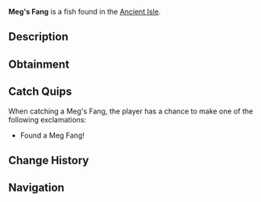 {{FishInfobox
|image          = Meg's Fang.png
|rarity         = Mythical
|sea            = First Sea
|location       = [[Ancient Isle]]
|sublocation    = 
|sources        = Fishing Rod
|radar_location = 
|xp             = 250
|weather        = 
|time           = 
|season         = 
|bait           = 
|base_weight    = 2
|base_value     = 1500
|weight_range   = 1
|base_chance    = 0.001
|base_resil     = 100
}}
'''Meg's Fang''' is a {{Rarity|Mythical}} fish found in the [[Ancient Isle]].

== Description ==
{{Description|The Fang of the Apex Shark, Megalodon|Bestiary Entry}}

== Obtainment ==
{{Description|Found in the Oceans of Ancient Isles...|Bestiary Hint}}
{{Fish Availability|
Ancient Isle/Surrounding Ocean
|top_rods      = 
Great Rod of Oscar\34727.64\103896.57;
Astralhook Rod\32163.63\106097.41;
Ethereal Prism Rod\31989.56\106365.49;
Leviathan's Fang Rod\31461.72\124474.71;
Firefly Rod\30758.05\199502.36;
Lucky Rod\21715.12\160806.79;
Resourceful Rod\26243.86\108619.05;
Flimsy Rod\18682.5\147746.42;
Fast Rod\25662.7\186309.43;
Adventurer's Rod\26865.44\173730.72;
Frog Rod\28736.4\161543.09;
Training Rod\18759.4\112771.81;
Seraphic Rod\30630.88\106709.02;
No-Life Rod\29738.68\110951.49;
Challenger's Rod\28894.57\106258.57;
Rod Of The Forgotten Fang\28678.58\105160.1;
Free Spirit Rod\28631.66\129287.88;
Blazebringer Rod\27062.64\114162.27;
Rod Of The Depths\25844.09\99944.04;
Rod Of The Exalted One\25546.56\102159.81;
Verdant Shear Rod\24957.94\106854.03;
Zeus Rod\24937.3\98993.49;
Trident Rod\24629.39\123743.19;
Depthseeker Rod\22277.42\90372.79;
Avalanche Rod\20164.84\82189.48;
Volcanic Rod\19445.54\78286.49;
Steady Rod\7896.17\32323.09
|recommended   = Ethereal Prism Rod
}}

== Catch Quips ==
When catching a Meg's Fang, the player has a chance to make one of the following exclamations:
* Found a Meg Fang!

== Change History ==
{{Change History|{{subst:Current Version}}}}

== Navigation ==
{{Fish Navbox|Ancient Isle}}